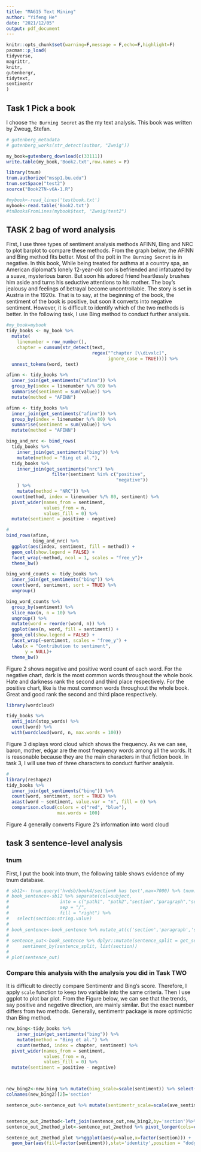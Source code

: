 ```yaml
---
title: "MA615 Text Mining"
author: "Yifeng He"
date: "2021/12/05"
output: pdf_document
---
```


```r
knitr::opts_chunk$set(warning=F,message = F,echo=F,highlight=F)
pacman::p_load(
tidyverse,
magrittr,
knitr,
gutenbergr,
tidytext,
sentimentr
)
```

## Task 1 Pick a book

I choose `The Burning Secret` as the my text analysis. This book was written by Zweug, Stefan.

```r

# gutenberg_metadata
# gutenberg_works(str_detect(author, "Zweig"))

my_book=gutenberg_download(c(33111))
write.table(my_book,'Book2.txt',row.names = F)

```

```r
library(tnum)
tnum.authorize("mssp1.bu.edu")
tnum.setSpace("test2")
source("Book2TN-v6A-1.R")
```




```r
#mybook<-read_lines('testbook.txt')
mybook<-read.table('Book2.txt')
#tnBooksFromLines(mybook$text, "Zweig/test2")
```

## TASK 2 bag of word analysis

First, I use three types of sentiment analysis methods AFINN, Bing and NRC to plot barplot to compare these methods. From the graph below, the AFINN and Bing method fits better. Most of the polt in `The Burning Secret` is in negative. In this book, While being treated for asthma at a country spa, an American diplomat's lonely 12-year-old son is befriended and infatuated by a suave, mysterious baron. But soon his adored friend heartlessly brushes him aside and turns his seductive attentions to his mother. The boy's jealousy and feelings of betrayal become uncontrollable. The story is set in Austria in the 1920s. That is to say, at the beginning of the book, the sentiment of the book is positive, but soon it converts into negative sentiment. However, it is difficult to identify which of the two methods is better. In the following task, I use Bing method to conduct further analysis.

```r
#my_book=mybook
tidy_books <- my_book %>%
  mutate(
    linenumber = row_number(),
    chapter = cumsum(str_detect(text, 
                                regex("^chapter [\\divxlc]", 
                                      ignore_case = TRUE)))) %>%
  unnest_tokens(word, text)
```


```r
afinn <- tidy_books %>% 
  inner_join(get_sentiments("afinn")) %>% 
  group_by(index = linenumber %/% 80) %>% 
  summarise(sentiment = sum(value)) %>% 
  mutate(method = "AFINN")

```



```r
afinn <- tidy_books %>% 
  inner_join(get_sentiments("afinn")) %>% 
  group_by(index = linenumber %/% 80) %>% 
  summarise(sentiment = sum(value)) %>% 
  mutate(method = "AFINN")

bing_and_nrc <- bind_rows(
  tidy_books %>% 
    inner_join(get_sentiments("bing")) %>%
    mutate(method = "Bing et al."),
  tidy_books %>% 
    inner_join(get_sentiments("nrc") %>% 
                 filter(sentiment %in% c("positive", 
                                         "negative"))
    ) %>%
    mutate(method = "NRC")) %>%
  count(method, index = linenumber %/% 80, sentiment) %>%
  pivot_wider(names_from = sentiment,
              values_from = n,
              values_fill = 0) %>% 
  mutate(sentiment = positive - negative)
```

```r
#
bind_rows(afinn, 
          bing_and_nrc) %>%
  ggplot(aes(index, sentiment, fill = method)) +
  geom_col(show.legend = FALSE) +
  facet_wrap(~method, ncol = 1, scales = "free_y")+
  theme_bw()
```

```r
bing_word_counts <- tidy_books %>%
  inner_join(get_sentiments("bing")) %>%
  count(word, sentiment, sort = TRUE) %>%
  ungroup()
```

```r
bing_word_counts %>%
  group_by(sentiment) %>%
  slice_max(n, n = 10) %>% 
  ungroup() %>%
  mutate(word = reorder(word, n)) %>%
  ggplot(aes(n, word, fill = sentiment)) +
  geom_col(show.legend = FALSE) +
  facet_wrap(~sentiment, scales = "free_y") +
  labs(x = "Contribution to sentiment",
       y = NULL)+
  theme_bw()
```

Figure 2 shows negative and positive word count of each word. For the negative chart, dark is the most common words throughout the whole book. Hate and darkness rank the second and third place respectively. For the positive chart, like is the most common words throughout the whole book. Great and good rank the second and third place respectively.


```r
library(wordcloud)

tidy_books %>%
  anti_join(stop_words) %>%
  count(word) %>%
  with(wordcloud(word, n, max.words = 100))
```

Figure 3 displays word cloud which shows the frequency. As we can see, baron, mother, edgar are the most frequency words among all the words. It is reasonable because they are the main characters in that fiction book. In task 3, I will use two of three characters to conduct further analysis.


```r
#
library(reshape2)
tidy_books %>%
  inner_join(get_sentiments("bing")) %>%
  count(word, sentiment, sort = TRUE) %>%
  acast(word ~ sentiment, value.var = "n", fill = 0) %>%
  comparison.cloud(colors = c("red", "blue"),
                   max.words = 100)
```

Figure 4 generally converts Figure 2's information into word cloud  

## task 3 sentence-level analysis

### tnum

First, I put the book into tnum, the following table shows evidence of my tnum database.



```r
# sb12<- tnum.query('hvdsb/book4/section# has text',max=7000) %>% tnum.objectsToDf()
# book_sentence<-sb12 %>% separate(col=subject,
#                   into = c("path1", "path2","section","paragraph","sentence"), 
#                   sep = "/", 
#                   fill = "right") %>% 
#   select(section:string.value)
# 
# book_sentence<-book_sentence %>% mutate_at(c('section','paragraph','sentence'),~str_extract_all(.,"\\d+") %>% unlist() %>% as.numeric())
# 
# sentence_out<-book_sentence %>% dplyr::mutate(sentence_split = get_sentences(string.value))%$%
#     sentiment_by(sentence_split, list(section))
# 
# plot(sentence_out)

```

### Compare this analysis with the analysis you did in Task TWO

It is difficult to directly compare Sentimentr and Bing's score. Therefore, I apply `scale` function to keep two variable into the same criteria. Then I use ggplot to plot bar plot. From the Figure below, we can see that the trends, say positive and negetive direction, are mainly similar. But the exact number differs from two methods. Generally, sentimentr package is more optimictic than Bing method. 

```r
new_bing<-tidy_books %>% 
    inner_join(get_sentiments("bing")) %>%
    mutate(method = "Bing et al.") %>%
    count(method, index = chapter, sentiment) %>%
  pivot_wider(names_from = sentiment,
              values_from = n,
              values_fill = 0) %>% 
  mutate(sentiment = positive - negative)



new_bing2<-new_bing %>% mutate(bing_scale=scale(sentiment)) %>% select(method,index,bing_scale)
colnames(new_bing2)[2]='section'

sentence_out<-sentence_out %>% mutate(sentimentr_scale=scale(ave_sentiment))


sentence_out_2method<-left_join(sentence_out,new_bing2,by='section')%>% select(section,bing_scale,sentimentr_scale)
sentence_out_2method_plot<-sentence_out_2method %>% pivot_longer(cols=c('sentimentr_scale','bing_scale'),names_to = 'sentiment')

sentence_out_2method_plot %>%ggplot(aes(y=value,x=factor(section))) +
  geom_bar(aes(fill=factor(sentiment)),stat='identity',position = "dodge",width = 0.7)+theme_bw()

```

